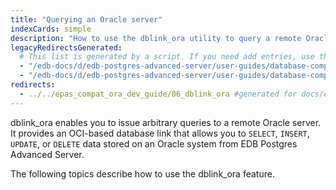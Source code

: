 ```yaml
---
title: "Querying an Oracle server"
indexCards: simple
description: "How to use the dblink_ora utility to query a remote Oracle server"
legacyRedirectsGenerated:
  # This list is generated by a script. If you need add entries, use the `legacyRedirects` key.
  - "/edb-docs/d/edb-postgres-advanced-server/user-guides/database-compatibility-for-oracle-developers-guide/9.6/Database_Compatibility_for_Oracle_Developers_Guide_v9.6.1.123.html"
  - "/edb-docs/d/edb-postgres-advanced-server/user-guides/database-compatibility-for-oracle-developers-guide/9.5/Database_Compatibility_for_Oracle_Developers_Guide.1.353.html"
redirects:
  - ../../epas_compat_ora_dev_guide/06_dblink_ora #generated for docs/epas/reorg-role-use-case-mode
---
```



dblink_ora enables you to issue arbitrary queries to a remote Oracle server. It provides an OCI-based database link that allows you to `SELECT`, `INSERT`, `UPDATE`, or `DELETE` data stored on an Oracle system from EDB Postgres Advanced Server.

The following topics describe how to use the dblink_ora feature.
